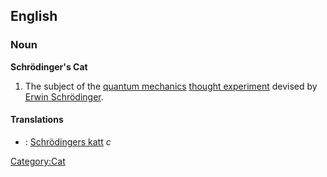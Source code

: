 {{wikipedia}}
==English==
===Noun===
'''Schrödinger's Cat'''
#The subject of the [[quantum mechanics]] [[thought experiment]] devised by [[w:Erwin Schrödinger|Erwin Schrödinger]].
====Translations====
*{{sv}} : [[Schrödingers katt]] ''c''
[[Category:Cat]]